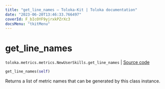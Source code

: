 ```yaml
---
title: "get_line_names — Toloka-Kit | Toloka documentation"
date: "2023-06-20T13:46:33.766497"
coverId: F_bIcOYF9yjrxkPZrXc3
docsMenu: "tkitMenu"
---
```


# get_line_names

`toloka.metrics.metrics.NewUserSkills.get_line_names` | [Source code](https://github.com/Toloka/toloka-kit/blob/v1.2.0/src/metrics/metrics.py#L323)

```python
get_line_names(self)
```

Returns a list of metric names that can be generated by this class instance.